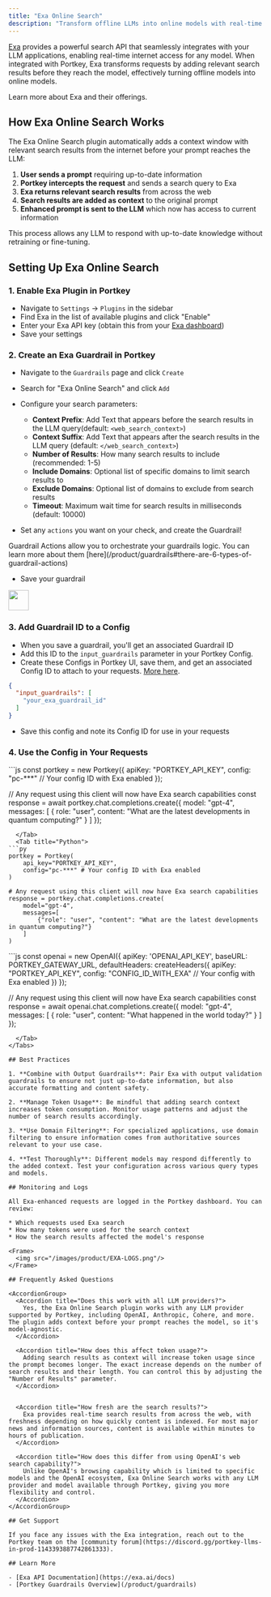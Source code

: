 ```yaml
---
title: "Exa Online Search"
description: "Transform offline LLMs into online models with real-time internet search capabilities."
---
```


[Exa](https://exa.ai) provides a powerful search API that seamlessly integrates with your LLM applications, enabling real-time internet access for any model. When integrated with Portkey, Exa transforms requests by adding relevant search results before they reach the model, effectively turning offline models into online models.

<Card title="Get Started with Exa" href="https://exa.ai">
    Learn more about Exa and their offerings.
</Card>

## How Exa Online Search Works

The Exa Online Search plugin automatically adds a context window with relevant search results from the internet before your prompt reaches the LLM:

1. **User sends a prompt** requiring up-to-date information
2. **Portkey intercepts the request** and sends a search query to Exa
3. **Exa returns relevant search results** from across the web
4. **Search results are added as context** to the original prompt
5. **Enhanced prompt is sent to the LLM** which now has access to current information

This process allows any LLM to respond with up-to-date knowledge without retraining or fine-tuning.

## Setting Up Exa Online Search

### 1. Enable Exa Plugin in Portkey

* Navigate to `Settings` → `Plugins` in the sidebar
* Find Exa in the list of available plugins and click "Enable"
* Enter your Exa API key (obtain this from your [Exa dashboard](https://exa.ai))
* Save your settings

### 2. Create an Exa Guardrail in Portkey

* Navigate to the `Guardrails` page and click `Create`
* Search for "Exa Online Search" and click `Add`
* Configure your search parameters:
  * **Context Prefix**: Add Text that appears before the search results in the LLM query(default: `<web_search_context>`)
  * **Context Suffix**: Add Text that appears after the search results in the LLM query (default: `</web_search_context>`)
  * **Number of Results**: How many search results to include (recommended: 1-5)
  * **Include Domains**: Optional list of specific domains to limit search results to
  * **Exclude Domains**: Optional list of domains to exclude from search results
  * **Timeout**: Maximum wait time for search results in milliseconds (default: 10000)

* Set any `actions` you want on your check, and create the Guardrail!

<Note>
    Guardrail Actions allow you to orchestrate your guardrails logic. You can learn more about them [here](/product/guardrails#there-are-6-types-of-guardrail-actions)
</Note>

* Save your guardrail

<Frame>
  <img src="/images/product/exa-plugin.png" height="40" />
</Frame>

### 3. Add Guardrail ID to a Config

* When you save a guardrail, you'll get an associated Guardrail ID
* Add this ID to the `input_guardrails` parameter in your Portkey Config.
* Create these Configs in Portkey UI, save them, and get an associated Config ID to attach to your requests. [More here](/product/ai-gateway/configs).

```json
{
  "input_guardrails": [
    "your_exa_guardrail_id"
  ]
}
```

* Save this config and note its Config ID for use in your requests

### 4. Use the Config in Your Requests

<Tabs>
  <Tab title="NodeJS">
```js
const portkey = new Portkey({
    apiKey: "PORTKEY_API_KEY",
    config: "pc-***" // Your config ID with Exa enabled
});

// Any request using this client will now have Exa search capabilities
const response = await portkey.chat.completions.create({
    model: "gpt-4",
    messages: [
        { role: "user", content: "What are the latest developments in quantum computing?" }
    ]
});
```
  </Tab>
  <Tab title="Python">
```py
portkey = Portkey(
    api_key="PORTKEY_API_KEY",
    config="pc-***" # Your config ID with Exa enabled
)

# Any request using this client will now have Exa search capabilities
response = portkey.chat.completions.create(
    model="gpt-4",
    messages=[
        {"role": "user", "content": "What are the latest developments in quantum computing?"}
    ]
)
```
  </Tab>
  <Tab title="OpenAI Compatible">
```js
const openai = new OpenAI({
  apiKey: 'OPENAI_API_KEY',
  baseURL: PORTKEY_GATEWAY_URL,
  defaultHeaders: createHeaders({
    apiKey: "PORTKEY_API_KEY",
    config: "CONFIG_ID_WITH_EXA" // Your config with Exa enabled
  })
});

// Any request using this client will now have Exa search capabilities
const response = await openai.chat.completions.create({
  model: "gpt-4",
  messages: [
    { role: "user", content: "What happened in the world today?" }
  ]
});
```
  </Tab>
</Tabs>

## Best Practices

1. **Combine with Output Guardrails**: Pair Exa with output validation guardrails to ensure not just up-to-date information, but also accurate formatting and content safety.

2. **Manage Token Usage**: Be mindful that adding search context increases token consumption. Monitor usage patterns and adjust the number of search results accordingly.

3. **Use Domain Filtering**: For specialized applications, use domain filtering to ensure information comes from authoritative sources relevant to your use case.

4. **Test Thoroughly**: Different models may respond differently to the added context. Test your configuration across various query types and models.

## Monitoring and Logs

All Exa-enhanced requests are logged in the Portkey dashboard. You can review:

* Which requests used Exa search
* How many tokens were used for the search context
* How the search results affected the model's response

<Frame>
  <img src="/images/product/EXA-LOGS.png"/>
</Frame>

## Frequently Asked Questions

<AccordionGroup>
  <Accordion title="Does this work with all LLM providers?">
    Yes, the Exa Online Search plugin works with any LLM provider supported by Portkey, including OpenAI, Anthropic, Cohere, and more. The plugin adds context before your prompt reaches the model, so it's model-agnostic.
  </Accordion>

  <Accordion title="How does this affect token usage?">
    Adding search results as context will increase token usage since the prompt becomes longer. The exact increase depends on the number of search results and their length. You can control this by adjusting the "Number of Results" parameter.
  </Accordion>


  <Accordion title="How fresh are the search results?">
    Exa provides real-time search results from across the web, with freshness depending on how quickly content is indexed. For most major news and information sources, content is available within minutes to hours of publication.
  </Accordion>

  <Accordion title="How does this differ from using OpenAI's web search capability?">
    Unlike OpenAI's browsing capability which is limited to specific models and the OpenAI ecosystem, Exa Online Search works with any LLM provider and model available through Portkey, giving you more flexibility and control.
  </Accordion>
</AccordionGroup>

## Get Support

If you face any issues with the Exa integration, reach out to the Portkey team on the [community forum](https://discord.gg/portkey-llms-in-prod-1143393887742861333).

## Learn More

- [Exa API Documentation](https://exa.ai/docs)
- [Portkey Guardrails Overview](/product/guardrails)
```
